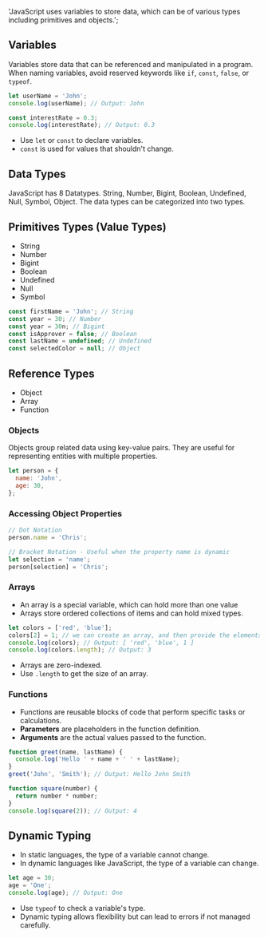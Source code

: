  'JavaScript uses variables to store data, which can be of various types including primitives and objects.';

## Variables

Variables store data that can be referenced and manipulated in a program. When naming variables, avoid reserved keywords like `if`, `const`, `false`, or `typeof`.

```js
let userName = 'John';
console.log(userName); // Output: John

const interestRate = 0.3;
console.log(interestRate); // Output: 0.3
```

- Use `let` or `const` to declare variables.
- `const` is used for values that shouldn't change.

## Data Types

JavaScript has 8 Datatypes. String, Number, Bigint, Boolean, Undefined, Null, Symbol, Object. The data types can be categorized into two types.

## Primitives Types (Value Types)

- String
- Number
- Bigint
- Boolean
- Undefined
- Null
- Symbol

```js
const firstName = 'John'; // String
const year = 30; // Number
const year = 30n; // Bigint
const isApprover = false; // Boolean
const lastName = undefined; // Undefined
const selectedColor = null; // Object
```

## Reference Types

- Object
- Array
- Function

### Objects

Objects group related data using key-value pairs. They are useful for representing entities with multiple properties.

```js
let person = {
  name: 'John',
  age: 30,
};
```

### Accessing Object Properties

```js
// Dot Notation
person.name = 'Chris';

// Bracket Notation - Useful when the property name is dynamic
let selection = 'name';
person[selection] = 'Chris';
```

### Arrays

- An array is a special variable, which can hold more than one value
- Arrays store ordered collections of items and can hold mixed types.

```js
let colors = ['red', 'blue'];
colors[2] = 1; // we can create an array, and then provide the elements
console.log(colors); // Output: [ 'red', 'blue', 1 ]
console.log(colors.length); // Output: 3
```

- Arrays are zero-indexed.
- Use `.length` to get the size of an array.

### Functions

- Functions are reusable blocks of code that perform specific tasks or calculations.
- **Parameters** are placeholders in the function definition.
- **Arguments** are the actual values passed to the function.

```js
function greet(name, lastName) {
  console.log('Hello ' + name + ' ' + lastName);
}
greet('John', 'Smith'); // Output: Hello John Smith

function square(number) {
  return number * number;
}
console.log(square(2)); // Output: 4
```

## Dynamic Typing

- In static languages, the type of a variable cannot change.
- In dynamic languages like JavaScript, the type of a variable can change.

```js
let age = 30;
age = 'One';
console.log(age); // Output: One
```

- Use `typeof` to check a variable's type.
- Dynamic typing allows flexibility but can lead to errors if not managed carefully.
